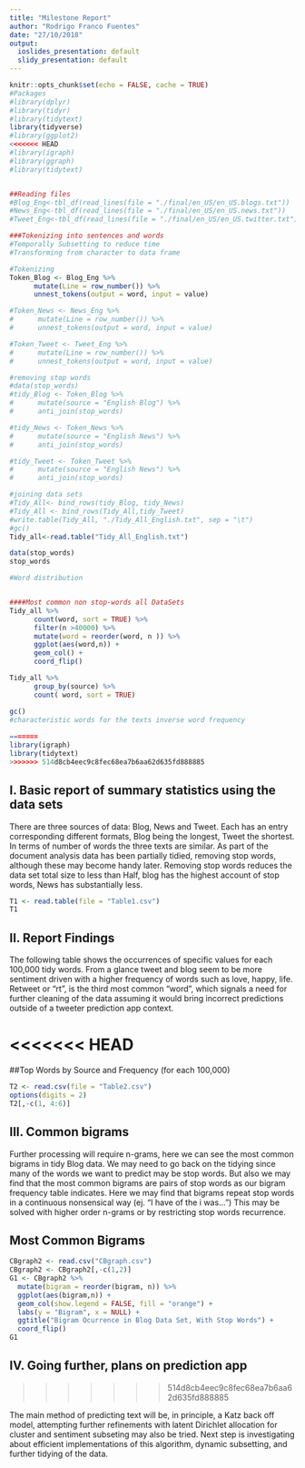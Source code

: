 ```yaml
---
title: "Milestone Report"
author: "Rodrigo Franco Fuentes"
date: "27/10/2018"
output:
  ioslides_presentation: default
  slidy_presentation: default
---
```

```r
knitr::opts_chunk$set(echo = FALSE, cache = TRUE)
#Packages
#library(dplyr)
#library(tidyr)
#library(tidytext)
library(tidyverse)
#library(ggplot2)
<<<<<<< HEAD
#library(igraph)
#library(ggraph)
#library(tidytext)


##Reading files
#Blog_Eng<-tbl_df(read_lines(file = "./final/en_US/en_US.blogs.txt"))
#News_Eng<-tbl_df(read_lines(file = "./final/en_US/en_US.news.txt"))
#Tweet_Eng<-tbl_df(read_lines(file = "./final/en_US/en_US.twitter.txt"))

###Tokenizing into sentences and words
#Temporally Subsetting to reduce time
#Transforming from character to data frame 

#Tokenizing
Token_Blog <- Blog_Eng %>%
      mutate(Line = row_number()) %>%
      unnest_tokens(output = word, input = value)

#Token_News <- News_Eng %>%
#      mutate(Line = row_number()) %>%
#      unnest_tokens(output = word, input = value)

#Token_Tweet <- Tweet_Eng %>%
#      mutate(Line = row_number()) %>%
#      unnest_tokens(output = word, input = value)

#removing stop words
#data(stop_words)
#tidy_Blog <- Token_Blog %>%
#      mutate(source = "English Blog") %>%
#      anti_join(stop_words)

#tidy_News <- Token_News %>%
#      mutate(source = "English News") %>%
#      anti_join(stop_words)

#tidy_Tweet <- Token_Tweet %>%
#      mutate(source = "English News") %>%
#      anti_join(stop_words)

#joining data sets
#Tidy_All<- bind_rows(tidy_Blog, tidy_News)
#Tidy_All <- bind_rows(Tidy_All,tidy_Tweet)
#write.table(Tidy_All, "./Tidy_All_English.txt", sep = "\t")
#gc()
Tidy_all<-read.table("Tidy_All_English.txt")

data(stop_words)
stop_words

#Word distribution


####Most common non stop-words all DataSets
Tidy_all %>%
      count(word, sort = TRUE) %>%
      filter(n >40000) %>%
      mutate(word = reorder(word, n )) %>%
      ggplot(aes(word,n)) +
      geom_col() + 
      coord_flip()

Tidy_all %>%
      group_by(source) %>%
      count( word, sort = TRUE)

gc()
#characteristic words for the texts inverse word frequency
      
=======
library(igraph)
library(tidytext)
>>>>>>> 514d8cb4eec9c8fec68ea7b6aa62d635fd888885
```
## I.  Basic report of summary statistics using the data sets
There are three sources of data: Blog, News and Tweet. Each has an entry corresponding different formats, Blog being the longest, Tweet the shortest. In terms of number of words the three texts are similar. As part of the document analysis data has been partially tidied, removing stop words, although these may become handy later. Removing stop words reduces the data set total size to less than Half, blog has the highest account of stop words, News has substantially less.

```r
T1 <- read.table(file = "Table1.csv")
T1
```

## II. Report Findings
The following table shows the occurrences of specific values for each 100,000 tidy words. From a glance tweet and blog seem to be more sentiment driven with a higher frequency of words such as love, happy, life. Retweet or "rt", is the third most common "word", which signals a need for further cleaning of the data assuming it would bring incorrect predictions outside of a tweeter prediction app context.  

<<<<<<< HEAD
=======
##Top Words by Source and Frequency (for each 100,000)
```r
T2 <- read.csv(file = "Table2.csv")
options(digits = 2)
T2[,-c(1, 4:6)]
```

## III. Common bigrams 
Further processing will require n-grams, here we can see the most common bigrams in tidy Blog data. We may need to go back on the tidying since many of the words we want to predict may be stop words. But also we may find that the most common bigrams are pairs of stop words as our bigram frequency table indicates. Here we may find that bigrams repeat stop words in a continuous nonsensical way (ej. "I have of the i was...") This may be solved with higher order n-grams or by restricting stop words recurrence. 

## Most Common Bigrams
```r
CBgraph2 <- read.csv("CBgraph.csv")
CBgraph2 <- CBgraph2[,-c(1,2)]
G1 <- CBgraph2 %>% 
  mutate(bigram = reorder(bigram, n)) %>% 
  ggplot(aes(bigram,n)) +
  geom_col(show.legend = FALSE, fill = "orange") + 
  labs(y = "Bigram", x = NULL) + 
  ggtitle("Bigram Ocurrence in Blog Data Set, With Stop Words") +
  coord_flip()
G1
```

## IV. Going further, plans on prediction app
>>>>>>> 514d8cb4eec9c8fec68ea7b6aa62d635fd888885

The main method of predicting text will be, in principle, a Katz back off model, attempting further refinements with latent Dirichlet allocation for cluster and sentiment subseting may also be tried. Next step is investigating about efficient implementations of this algorithm, dynamic subsetting, and further tidying of the data. 




